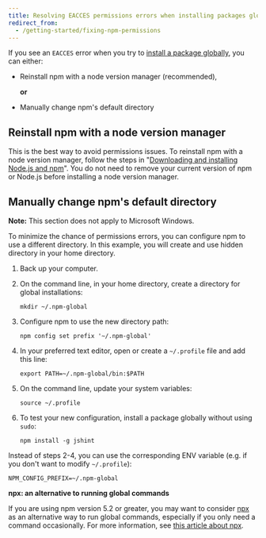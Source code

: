 ```yaml
---
title: Resolving EACCES permissions errors when installing packages globally
redirect_from:
  - /getting-started/fixing-npm-permissions
---
```


If you see an `EACCES` error when you try to [install a package globally][global-install], you can either:

- Reinstall npm with a node version manager (recommended),

  **or**

- Manually change npm's default directory

## Reinstall npm with a node version manager

This is the best way to avoid permissions issues. To reinstall npm with a node version manager, follow the steps in "[Downloading and installing Node.js and npm][install-npm]". You do not need to remove your current version of npm or Node.js before installing a node version manager.

## Manually change npm's default directory

<Note>

**Note:** This section does not apply to Microsoft Windows.

</Note>

To minimize the chance of permissions errors, you can configure npm to use a different directory. In this example, you will create and use hidden directory in your home directory.

1. Back up your computer.

2. On the command line, in your home directory, create a directory for global installations:

    ```
    mkdir ~/.npm-global
    ```

3. Configure npm to use the new directory path:

   ```
   npm config set prefix '~/.npm-global'
   ```

4. In your preferred text editor, open or create a `~/.profile` file and add this line:

    ```
    export PATH=~/.npm-global/bin:$PATH
    ```

5. On the command line, update your system variables:

    ```
    source ~/.profile
    ```

6. To test your new configuration, install a package globally without using `sudo`:

    ```
    npm install -g jshint
    ```

Instead of steps 2-4, you can use the corresponding ENV variable (e.g. if you don't want to modify `~/.profile`):

```
NPM_CONFIG_PREFIX=~/.npm-global
```

<Note>

**npx: an alternative to running global commands**

If you are using npm version 5.2 or greater, you may want to consider [npx](https://www.npmjs.com/package/npx) as an alternative way to run global commands, especially if you only need a command occasionally. For more information, see [this article about npx](https://medium.com/@maybekatz/introducing-npx-an-npm-package-runner-55f7d4bd282b).

</Note>

[global-install]: downloading-and-installing-packages-globally
[install-npm]: downloading-and-installing-node-js-and-npm
[npx]: https://www.npmjs.com/package/npx
[npx-article]: https://medium.com/@maybekatz/introducing-npx-an-npm-package-runner-55f7d4bd282b

